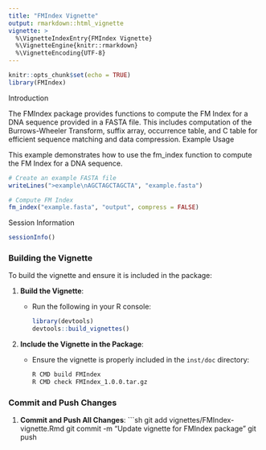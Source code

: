 ```yaml
---
title: "FMIndex Vignette"
output: rmarkdown::html_vignette
vignette: >
  %\VignetteIndexEntry{FMIndex Vignette}
  %\VignetteEngine{knitr::rmarkdown}
  %\VignetteEncoding{UTF-8}
---
```


```r
knitr::opts_chunk$set(echo = TRUE)
library(FMIndex)
```

Introduction

The FMIndex package provides functions to compute the FM Index for a DNA sequence provided in a FASTA file. This includes computation of the Burrows-Wheeler Transform, suffix array, occurrence table, and C table for efficient sequence matching and data compression.
Example Usage

This example demonstrates how to use the fm_index function to compute the FM Index for a DNA sequence.


```r
# Create an example FASTA file
writeLines(">example\nAGCTAGCTAGCTA", "example.fasta")

# Compute FM Index
fm_index("example.fasta", "output", compress = FALSE)
```

Session Information

```r
sessionInfo()
```


### Building the Vignette

To build the vignette and ensure it is included in the package:

1. **Build the Vignette**:
   - Run the following in your R console:
     ```r
     library(devtools)
     devtools::build_vignettes()
     ```

2. **Include the Vignette in the Package**:
   - Ensure the vignette is properly included in the `inst/doc` directory:
     ```sh
     R CMD build FMIndex
     R CMD check FMIndex_1.0.0.tar.gz
     ```

### Commit and Push Changes

1. **Commit and Push All Changes**:
   ```sh
   git add vignettes/FMIndex-vignette.Rmd
   git commit -m "Update vignette for FMIndex package"
   git push



